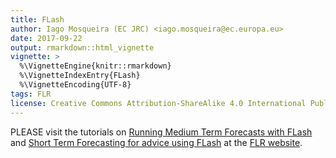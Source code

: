 ```yaml
---
title: FLash
author: Iago Mosqueira (EC JRC) <iago.mosqueira@ec.europa.eu>
date: 2017-09-22
output: rmarkdown::html_vignette
vignette: >
  %\VignetteEngine{knitr::rmarkdown}
  %\VignetteIndexEntry{FLash}
  %\VignetteEncoding{UTF-8}
tags: FLR
license: Creative Commons Attribution-ShareAlike 4.0 International Public License
---
```


PLEASE visit the tutorials on [Running Medium Term Forecasts with FLash](http://www.flr-project.org/doc/Running_Medium_Term_Forecasts_with_FLash.html) and [Short Term Forecasting for advice using FLash](http://www.flr-project.org/doc/Short_Term_Forecasting_for_advice_using_FLash.html) at the [FLR website](http://flr-project.org).
